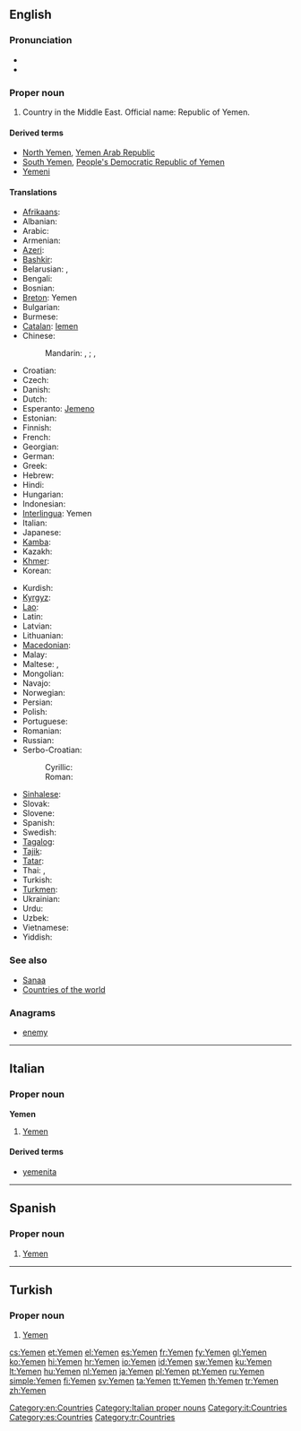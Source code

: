 ==English==
{{wikipedia}}

===Pronunciation===
* {{audio|En-us-Yemen.ogg|Audio (US)}}
* {{rhymes|ɛmən}}

===Proper noun===
{{en-proper noun}}

# Country in the Middle East. Official name: Republic of Yemen.

====Derived terms====
* [[North Yemen]], [[Yemen Arab Republic]]
* [[South Yemen]], [[People's Democratic Republic of Yemen]]
* [[Yemeni]]

====Translations====
{{trans-top|Republic of Yemen}}
* [[Afrikaans]]: {{t|af|Jemen}}
* Albanian: {{t|sq|Jemeni}}
* Arabic: {{t-|ar|اليمن|m|f|tr=al-yáman}}
* Armenian: {{t-|hy|Եմեն|tr=Emen}}
* [[Azeri]]: {{t|az|Yəmən}}
* [[Bashkir]]: {{tø|ba|Йәмән|tr=Yəmən|sc=Cyrl}}
* Belarusian: {{t|be|Емен|m|tr=Jémen|sc=Cyrl}}, {{t|be|Емэн|m|tr=Jémen|sc=Cyrl}}
* Bengali: {{t|bn|ইয়েমেন|tr=iẏemen|sc=Beng}}
* Bosnian: {{t-|bs|Jemen|m}}
* [[Breton]]: Yemen
* Bulgarian: {{t-|bg|Йемен|m|tr=Jémen}}
* Burmese: {{t|my|ယီမင္|tr=yimĩ|sc=Mymr}}
* [[Catalan]]: [[Iemen]]
* Chinese:
*: Mandarin: {{t-|cmn|也門|sc=Hani}}, {{t-|cmn|也门|tr=Yěmén|sc=Hani}}; {{qualifier|Taiwan}} {{t|cmn|葉門|sc=Hani}}, {{t|cmn|叶门|tr=Yèmén|sc=Hani}}
* Croatian: {{t+|hr|Jemen|m}}
* Czech: {{t-|cs|Jemen|m}}
* Danish: {{t-|da|Yemen}}
* Dutch: {{t+|nl|Jemen}}
* Esperanto: [[Jemeno]]
* Estonian: {{t|et|Jeemen}}
* Finnish: {{t+|fi|Jemen}}
* French: {{t+|fr|Yémen|m}}
* Georgian: {{t|ka|იემენი|tr=iemeni|sc=Geor}}
* German: {{t+|de|Jemen|n}}
* Greek: {{t+|el|Υεμένη|f|tr=Yeméni}}
* Hebrew: {{t|he|תימן|f|tr=teman}}
* Hindi: {{t|hi|यमन|tr=yaman|xs=Hindi}}
* Hungarian: {{t+|hu|Jemen}}
* Indonesian: {{t-|id|Yaman|xs=Indonesian}}
* [[Interlingua]]: Yemen
* Italian: {{t-|it|Yemen|m}}
* Japanese: {{t-|ja|イエメン|tr=Iemen}}
* [[Kamba]]: {{tø|kam|Yemen}}
* Kazakh: {{t|kk|Йемен|tr=Yemen|sc=Cyrl}}
* [[Khmer]]: {{t|km|យេមែន|tr=yeimɛɛn|sc=Khmr}}
* Korean: {{t+|ko|예멘|tr=Yemen|sc=Hang}}
{{trans-mid}}
* Kurdish: {{t+|ku|Yemen}}
* [[Kyrgyz]]: {{t|ky|Йемен|tr=Yemen|sc=Cyrl}}
* [[Lao]]: {{t|lo|ເຢເມັນ|tr=yēmen|sc=Laoo}}
* Latin: {{t|la|Iemenia}}
* Latvian: {{t|lv|Jemena}}
* Lithuanian: {{t|lt|Jemenas|m}}
* [[Macedonian]]: {{t+|mk|Јемен|m|tr=Jémen}}
* Malay: {{t-|ms|Yaman|xs=Malay}}
* Maltese: {{t-|mt|Jemen|xs=Maltese}}, {{t|mt|Jemen}}
* Mongolian: {{t|mn|Йемен|tr=Jemen|sc=Cyrl}}
* Navajo: {{tø|nv|Shádiʼááhjí Ásáí bikéyah}}
* Norwegian: {{t+|no|Jemen}}
* Persian: {{t+|fa|یمن|tr=Yaman|xs=Persian}}
* Polish: {{t+|pl|Jemen|m}}
* Portuguese: {{t+|pt|Iémen|m}}
* Romanian: {{t-|ro|Yemen|n}}
* Russian: {{t+|ru|Йемен|m|tr=Jémen}}
* Serbo-Croatian:
*: Cyrillic: {{t|sh|Јемен|m}}
*: Roman: {{t|sh|Jemen|m}}
* [[Sinhalese]]: {{t|si|යේමනය|tr=yēmanaya|sc=Sinh}}
* Slovak: {{t-|sk|Jemen|m}}
* Slovene: {{t+|sl|Jemen|m}}
* Spanish: {{t+|es|Yemen|m}}
* Swedish: {{t+|sv|Yemen}}
* [[Tagalog]]: {{t|tl|Yemen}}
* [[Tajik]]: {{t|tg|Яман|tr=Yaman|sc=Cyrl}}
* [[Tatar]]: {{t|tt|Йәмән|tr=Yämän|sc=Cyrl}}
* Thai: {{t|th|ประเทศเยเมน|tr=bprà-tâyt yay-mayn}}, {{t|th|เยเมน|tr=yaymayn|sc=Thai}}
* Turkish: {{t+|tr|Yemen}}
* [[Turkmen]]: {{t|tk|Ýemen}}
* Ukrainian: {{t+|uk|Ємен|m|tr=Jémen|xs=Ukrainian}}
* Urdu: {{t-|ur|یمن|tr=yaman|xs=Urdu}}
* Uzbek: {{t|uz|Yaman}}
* Vietnamese: {{t-|vi|Yemen|xs=Vietnamese}}
* Yiddish: {{t|yi|תימן|tr=teyman|sc=Hebr}}
{{trans-bottom}}

===See also===
* [[Sanaa]]
* [[Appendix:Countries of the world|Countries of the world]]

===Anagrams===
* [[enemy#English|enemy]]

[[Category:en:Countries]]

----

==Italian==
{{wikipedia|lang=it}}

===Proper noun===
'''Yemen''' {{m}}

# [[#English|Yemen]]

====Derived terms====
* [[yemenita]]

[[Category:Italian proper nouns]]
[[Category:it:Countries]]

----

==Spanish==
{{wikipedia|lang=es}}

===Proper noun===
{{es-proper noun}}

# [[#English|Yemen]]

[[Category:es:Countries]]

----

==Turkish==

===Proper noun===
{{infl|tr|proper noun}}

# [[#English|Yemen]]

[[Category:tr:Countries]]

[[cs:Yemen]]
[[et:Yemen]]
[[el:Yemen]]
[[es:Yemen]]
[[fr:Yemen]]
[[fy:Yemen]]
[[gl:Yemen]]
[[ko:Yemen]]
[[hi:Yemen]]
[[hr:Yemen]]
[[io:Yemen]]
[[id:Yemen]]
[[sw:Yemen]]
[[ku:Yemen]]
[[lt:Yemen]]
[[hu:Yemen]]
[[nl:Yemen]]
[[ja:Yemen]]
[[pl:Yemen]]
[[pt:Yemen]]
[[ru:Yemen]]
[[simple:Yemen]]
[[fi:Yemen]]
[[sv:Yemen]]
[[ta:Yemen]]
[[tt:Yemen]]
[[th:Yemen]]
[[tr:Yemen]]
[[zh:Yemen]]